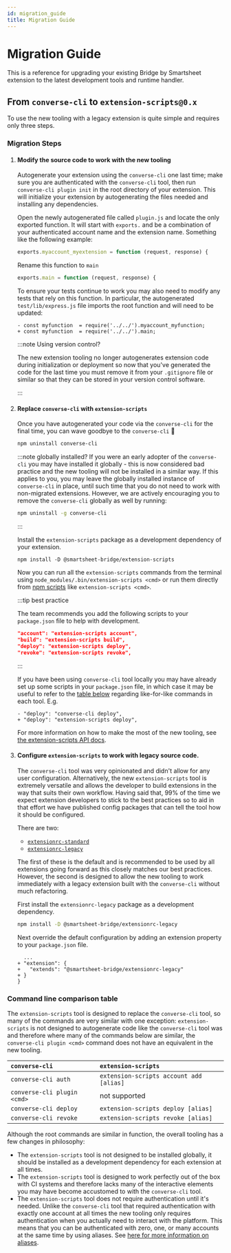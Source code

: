 ```yaml
---
id: migration_guide
title: Migration Guide
---
```



# Migration Guide

This is a reference for upgrading your existing Bridge by Smartsheet extension to the latest development tools and runtime handler.

## From `converse-cli` to `extension-scripts@0.x`

To use the new tooling with a legacy extension is quite simple and requires only three steps.

### Migration Steps

1.  #### Modify the source code to work with the new tooling

    Autogenerate your extension using the `converse-cli` one last time; make sure you are authenticated with the `converse-cli` tool, then run `converse-cli plugin init` in the root directory of your extension. This will initialize your extension by autogenerating the files needed and installing any dependencies.

    Open the newly autogenerated file called `plugin.js` and locate the only exported function. It will start with `exports.` and be a combination of your authenticated account name and the extension name. Something like the following example:

    ```js
    exports.myaccount_myextension = function (request, response) {
    ```

    Rename this function to `main`

    ```js
    exports.main = function (request, response) {
    ```

    To ensure your tests continue to work you may also need to modify any tests that rely on this function. In particular, the autogenerated `test/lib/express.js` file imports the root function and will need to be updated:

    ```git
    - const myfunction  = require('../../').myaccount_myfunction;
    + const myfunction  = require('../../').main;
    ```

    :::note Using version control?

    The new extension tooling no longer autogenerates extension code during initialization or deployment so now that you've generated the code for the last time you must remove it from your `.gitignore` file or similar so that they can be stored in your version control software.

    :::

1.  #### Replace `converse-cli` with `extension-scripts`

    Once you have autogenerated your code via the `converse-cli` for the final time, you can wave goodbye to the `converse-cli` 👋

    ```bash
    npm uninstall converse-cli
    ```

    :::note globally installed?
    If you were an early adopter of the `converse-cli` you may have installed it globally - this is now considered bad practice and the new tooling will not be installed in a similar way. If this applies to you, you may leave the globally installed instance of `converse-cli` in place, until such time that you do not need to work with non-migrated extensions. However, we are actively encouraging you to remove the `converse-cli` globally as well by running:

    ```bash
    npm uninstall -g converse-cli
    ```

    :::

    Install the `extension-scripts` package as a development dependency of your extension.

    ```
    npm install -D @smartsheet-bridge/extension-scripts
    ```

    Now you can run all the `extension-scripts` commands from the terminal using `node_modules/.bin/extension-scripts <cmd>` or run them directly from [npm scripts](https://docs.npmjs.com/cli/v8/using-npm/scripts) like `extension-scripts <cmd>`.

    :::tip best practice

    The team recommends you add the following scripts to your `package.json` file to help with development.

    ```json
    "account": "extension-scripts account",
    "build": "extension-scripts build",
    "deploy": "extension-scripts deploy",
    "revoke": "extension-scripts revoke",
    ```

    :::

    If you have been using `converse-cli` tool locally you may have already set up some scripts in your `package.json` file, in which case it may be useful to refer to the [table below](#command-line-comparison-table) regarding like-for-like commands in each tool. E.g.

    ```git
    - "deploy": "converse-cli deploy",
    + "deploy": "extension-scripts deploy",
    ```

    For more information on how to make the most of the new tooling, see [the extension-scripts API docs](/api/extension-scripts).

1.  #### Configure `extension-scripts` to work with legacy source code.

    The `converse-cli` tool was very opinionated and didn't allow for any user configuration. Alternatively, the new `extension-scripts` tool is extremely versatile and allows the developer to build extensions in the way that suits their own workflow. Having said that, 99% of the time we expect extension developers to stick to the best practices so to aid in that effort we have published config packages that can tell the tool how it should be configured.

    There are two:

    - [`extensionrc-standard`](https://www.npmjs.com/package/@smartsheet-bridge/extensionrc-standard)
    - [`extensionrc-legacy`](https://www.npmjs.com/package/@smartsheet-bridge/extensionrc-legacy)

    The first of these is the default and is recommended to be used by all extensions going forward as this closely matches our best practices. However, the second is designed to allow the new tooling to work immediately with a legacy extension built with the `converse-cli` without much refactoring.

    First install the `extensionrc-legacy` package as a development dependency.

    ```bash
    npm install -D @smartsheet-bridge/extensionrc-legacy
    ```

    Next override the default configuration by adding an extension property to your `package.json` file.

    ```git
      ...
    + "extension": {
    +   "extends": "@smartsheet-bridge/extensionrc-legacy"
    + }
    }
    ```

### Command line comparison table

The `extension-scripts` tool is designed to replace the `converse-cli` tool, so many of the commands are very similar with one exception: `extension-scripts` is not designed to autogenerate code like the `converse-cli` tool was and therefore where many of the commands below are similar, the `converse-cli plugin <cmd>` command does not have an equivalent in the new tooling.

| `converse-cli`              | `extension-scripts `                    |
| :-------------------------- | :-------------------------------------- |
| `converse-cli auth`         | `extension-scripts account add [alias]` |
| `converse-cli plugin <cmd>` | not supported                           |
| `converse-cli deploy`       | `extension-scripts deploy [alias]`      |
| `converse-cli revoke`       | `extension-scripts revoke [alias]`      |

Although the root commands are similar in function, the overall tooling has a few changes in philosophy:

- The `extension-scripts` tool is not designed to be installed globally, it should be installed as a development dependency for each extension at all times.
- The `extension-scripts` tool is designed to work perfectly out of the box with CI systems and therefore lacks many of the interactive elements you may have become accustomed to with the `converse-cli` tool.
- The `extension-scripts` tool does not require authentication until it's needed. Unlike the `converse-cli` tool that required authentication with exactly one account at all times the new tooling only requires authentication when you actually need to interact with the platform. This means that you can be authenticated with zero, one, or many accounts at the same time by using aliases. See [here for more information on aliases](/api/extension-scripts#account-aliases).

<!-- ## From `plugins-sdk` to `extension-handler@0.x` -->

